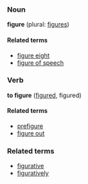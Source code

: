 ===Noun===
'''figure''' (plural: [[figures]])

====Related terms====
*[[figure eight]]
*[[figure of speech]]

===Verb===
'''to figure''' ([[figured]], figured)

====Related terms====<!-- related to the verb -->
*[[prefigure]]
*[[figure out]]

===Related terms===<!-- related but not sure whether to noun or verb -->
*[[figurative]]
*[[figuratively]]